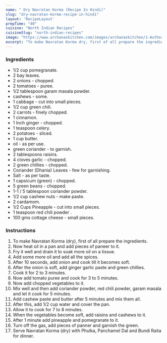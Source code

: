 ---
name: " Dry Navratan Korma (Recipe In Hindi)"
slug: "dry-navratan-korma-recipe-in-hindi"
layout: 'RecipeLayout'
prepTime: "40"
cuisine: "North Indian Recipes"
cuisineSlug: "north-indian-recipes"
image: "https://www.archanaskitchen.com/images/archanaskitchen/1-Author/shaheen_ali/Dry_Navratan_Korma__Nine_Gem_Dry_Curry_.jpg"
excerpt: "To make Navratan Korma dry, first of all prepare the ingredients"
---

### Ingredients

-  1/2 cup pomegranate.
-  2 bay leaves.
-  2 onions - chopped.
-  2 tomatoes - puree.
-  1/2 tablespoon garam masala powder.
-  cashews - some.
- 1 cabbage - cut into small pieces.
-  1/2 cup green chili.
-  2 carrots - finely chopped.
-  1 cinnamon.
-  1 Inch ginger - chopped.
-  1 teaspoon celery.
-  2 potatoes - sliced.
-  1 cup butter.
-  oil - as per use.
-  green coriander - to garnish.
-  2 tablespoons raisins.
-  4 cloves garlic - chopped.
-  2 green chillies - chopped.
-  Coriander (Dhania) Leaves - few for garnishing.
-  Salt - as per taste.
-  1 capsicum (green) - chopped.
-  5 green beans - chopped.
-  1-1 / 5 tablespoon coriander powder.
-  1/2 cup cashew nuts - make paste.
-  2 cardamom.
-  1/2 Cups Pineapple - cut into small pieces.
-  1 teaspoon red chili powder .
-  100 gms cottage cheese - small pieces.

### Instructions

1. To make Navratan Korma (dry), first of all prepare the ingredients.
1. Now heat oil in a pan and add pieces of paneer to it.
1. Fry it well and drain it to soak more oil on a tissue.
1. Add some more oil and add all the spices.
1. After 10 seconds, add onion and cook till it becomes soft.
1. After the onion is soft, add ginger garlic paste and green chillies.
1. Cook it for 2 to 3 minutes.
1. Now add tomato puree and cook for 3 to 5 minutes.
1. Now add chopped vegetables to it.
1. Mix well and then add coriander powder, red chili powder, garam masala and let it cook for 5 minutes.
1. Add cashew paste and butter after 5 minutes and mix them all.
1. After this, add 1/2 cup water and cover the pan.
1. Allow it to cook for 7 to 8 minutes.
1. When the vegetables become soft, add raisins and cashews to it.
1. After 1 minute add pineapple and pomegranate to it.
1. Turn off the gas, add pieces of panner and garnish the green.
1. Serve Navratan Korma (dry) with Phulka, Panchamel Dal and Bundi Raita for dinner.
